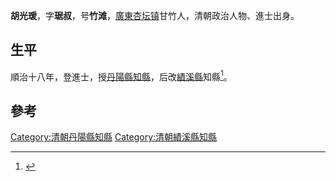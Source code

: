 '''胡光瑗'''，字'''琚叔'''，号'''竹滩'''，[[廣東|廣東]][[杏坛镇|杏坛镇]]甘竹人，清朝政治人物、進士出身。

== 生平 ==
順治十八年，登進士，授[[丹陽縣|丹陽縣]][[知縣|知縣]]，后改[[績溪縣|績溪縣]]知縣<ref>{{cite news|title=杏坛镇历代进士名录|url=http://xingtan.shunde.gov.cn/data/main.php?id=3373-4180470|accessdate=2013-08-21|newspaper=杏坛镇宣传文体办公室|archive-date=2015-06-17|archive-url=https://web.archive.org/web/20150617122736/http://xingtan.shunde.gov.cn/data/main.php?id=3373-4180470|dead-url=yes}}</ref>。

==參考==
{{reflist}}

{{順治十八年辛丑科殿試金榜}}

{{Authority control}}

{{DEFAULTSORT:}}
[[Category:清朝丹陽縣知縣|Category:清朝丹陽縣知縣]]
[[Category:清朝績溪縣知縣|Category:清朝績溪縣知縣]]


{{清朝人物小作品}}
